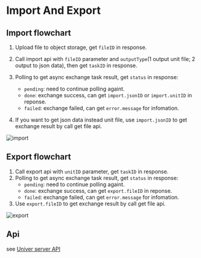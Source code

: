 
# Import And Export

## Import flowchart

1. Upload file to object storage, get `fileID` in response.
2. Call import api with `fileID` parameter and `outputType`(1 output unit file; 2 output to json data), then get `taskID` in response.
3. Polling to get async exchange task result, get `status` in response:

    - `pending`: need to continue polling againt.
    - `done`: exchange success, can get `import.jsonID` or `import.unitID` in reponse.
    - `failed`: exchange failed, can get `error.message` for infomation.

4. If you want to get json data instead unit file, use `import.jsonID` to get exchange result by call get file api.

<Image src={importImg} alt="import" width={350} />

## Export flowchart

1. Call export api with `unitID` parameter, get `taskID` in response.
2. Polling to get async exchange task result, get `status` in response:
    - `pending`: need to continue polling againt.
    - `done`: exchange success, can get `export.fileID` in reponse.
    - `failed`: exchange failed, can get `error.message` for infomation.
3. Use `export.fileID` to get exchange result by call get file api.

<Image src={exportImg} alt="export" width={350} />

## Api

see [Univer server API](/guides/sheet/server/api)
